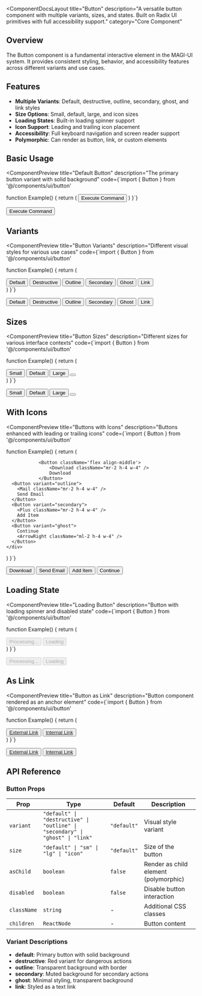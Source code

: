 
<ComponentDocsLayout
  title="Button"
  description="A versatile button component with multiple variants, sizes, and states. Built on Radix UI primitives with full accessibility support."
  category="Core Component"
>

## Overview

The Button component is a fundamental interactive element in the MAGI-UI system. It provides consistent styling, behavior, and accessibility features across different variants and use cases.

## Features

- **Multiple Variants**: Default, destructive, outline, secondary, ghost, and link styles
- **Size Options**: Small, default, large, and icon sizes
- **Loading States**: Built-in loading spinner support
- **Icon Support**: Leading and trailing icon placement
- **Accessibility**: Full keyboard navigation and screen reader support
- **Polymorphic**: Can render as button, link, or custom elements

## Basic Usage

<ComponentPreview
  title="Default Button"
  description="The primary button variant with solid background"
  code={`import { Button } from '@/components/ui/button'

function Example() {
  return (
    <Button>
      Execute Command
    </Button>
  )
}`}
>
  <Button>Execute Command</Button>
</ComponentPreview>

## Variants

<ComponentPreview
  title="Button Variants"
  description="Different visual styles for various use cases"
  code={`import { Button } from '@/components/ui/button'

function Example() {
  return (
    <div className="flex flex-wrap gap-4">
      <Button variant="default">Default</Button>
      <Button variant="destructive">Destructive</Button>
      <Button variant="outline">Outline</Button>
      <Button variant="secondary">Secondary</Button>
      <Button variant="ghost">Ghost</Button>
      <Button variant="link">Link</Button>
    </div>
  )
}`}
>
  <div className="flex flex-wrap gap-4">
    <Button variant="default">Default</Button>
    <Button variant="destructive">Destructive</Button>
    <Button variant="outline">Outline</Button>
    <Button variant="secondary">Secondary</Button>
    <Button variant="ghost">Ghost</Button>
    <Button variant="link">Link</Button>
  </div>
</ComponentPreview>

## Sizes

<ComponentPreview
  title="Button Sizes"
  description="Different sizes for various interface contexts"
  code={`import { Button } from '@/components/ui/button'

function Example() {
  return (
    <div className="flex items-center gap-4">
      <Button size="sm">Small</Button>
      <Button size="default">Default</Button>
      <Button size="lg">Large</Button>
      <Button size="icon">
        <Settings className="h-4 w-4" />
      </Button>
    </div>
  )
}`}
>
  <div className="flex items-center gap-4">
    <Button size="sm">Small</Button>
    <Button size="default">Default</Button>
    <Button size="lg">Large</Button>
    <Button size="icon">
      <Settings className="h-4 w-4" />
    </Button>
  </div>
</ComponentPreview>

## With Icons

<ComponentPreview
  title="Buttons with Icons"
  description="Buttons enhanced with leading or trailing icons"
  code={`import { Button } from '@/components/ui/button'

function Example() {
  return (
    <div className="flex flex-wrap gap-4">
      
                <Button className='flex align-middle'>
                    <Download className="mr-2 h-4 w-4" />
                    Download
                </Button>
      <Button variant="outline">
        <Mail className="mr-2 h-4 w-4" />
        Send Email
      </Button>
      <Button variant="secondary">
        <Plus className="mr-2 h-4 w-4" />
        Add Item
      </Button>
      <Button variant="ghost">
        Continue
        <ArrowRight className="ml-2 h-4 w-4" />
      </Button>
    </div>
  )
}`}
>
  <div className="flex flex-wrap gap-4">
    <Button>
      <Download className="mr-2 h-4 w-4" />
      Download
    </Button>
    <Button variant="outline">
      <Mail className="mr-2 h-4 w-4" />
      Send Email
    </Button>
    <Button variant="secondary">
      <Plus className="mr-2 h-4 w-4" />
      Add Item
    </Button>
    <Button variant="ghost">
      Continue
      <ArrowRight className="ml-2 h-4 w-4" />
    </Button>
  </div>
</ComponentPreview>

## Loading State

<ComponentPreview
  title="Loading Button"
  description="Button with loading spinner and disabled state"
  code={`import { Button } from '@/components/ui/button'

function Example() {
  return (
    <div className="flex gap-4">
      <Button disabled>
        <Loader2 className="mr-2 h-4 w-4 animate-spin" />
        Processing...
      </Button>
      <Button variant="outline" disabled>
        <Loader2 className="mr-2 h-4 w-4 animate-spin" />
        Loading
      </Button>
    </div>
  )
}`}
>
  <div className="flex gap-4">
    <Button disabled>
      <Loader2 className="mr-2 h-4 w-4 animate-spin" />
      Processing...
    </Button>
    <Button variant="outline" disabled>
      <Loader2 className="mr-2 h-4 w-4 animate-spin" />
      Loading
    </Button>
  </div>
</ComponentPreview>

## As Link

<ComponentPreview
  title="Button as Link"
  description="Button component rendered as an anchor element"
  code={`import { Button } from '@/components/ui/button'

function Example() {
  return (
    <div className="flex gap-4">
      <Button asChild>
        <a href="#" target="_blank">
          External Link
        </a>
      </Button>
      <Button variant="outline" asChild>
        <a href="#documentation">
          Internal Link
        </a>
      </Button>
    </div>
  )
}`}
>
  <div className="flex gap-4">
    <Button asChild>
      <a href="#" target="_blank">
        External Link
      </a>
    </Button>
    <Button variant="outline" asChild>
      <a href="#documentation">
        Internal Link
      </a>
    </Button>
  </div>
</ComponentPreview>

## API Reference

### Button Props

<table style={{ border: '1px solid orange', borderCollapse: 'collapse', width: '100%' }}>
  <thead>
    <tr>
      <th style={{ border: '1px solid orange', padding: '8px', textAlign: 'left' }}>Prop</th>
      <th style={{ border: '1px solid orange', padding: '8px', textAlign: 'left' }}>Type</th>
      <th style={{ border: '1px solid orange', padding: '8px', textAlign: 'left' }}>Default</th>
      <th style={{ border: '1px solid orange', padding: '8px', textAlign: 'left' }}>Description</th>
    </tr>
  </thead>
  <tbody>
    <tr>
      <td style={{ border: '1px solid orange', padding: '8px' }}><code>variant</code></td>
      <td style={{ border: '1px solid orange', padding: '8px' }}><code>"default" | "destructive" | "outline" | "secondary" | "ghost" | "link"</code></td>
      <td style={{ border: '1px solid orange', padding: '8px' }}><code>"default"</code></td>
      <td style={{ border: '1px solid orange', padding: '8px' }}>Visual style variant</td>
    </tr>
    <tr>
      <td style={{ border: '1px solid orange', padding: '8px' }}><code>size</code></td>
      <td style={{ border: '1px solid orange', padding: '8px' }}><code>"default" | "sm" | "lg" | "icon"</code></td>
      <td style={{ border: '1px solid orange', padding: '8px' }}><code>"default"</code></td>
      <td style={{ border: '1px solid orange', padding: '8px' }}>Size of the button</td>
    </tr>
    <tr>
      <td style={{ border: '1px solid orange', padding: '8px' }}><code>asChild</code></td>
      <td style={{ border: '1px solid orange', padding: '8px' }}><code>boolean</code></td>
      <td style={{ border: '1px solid orange', padding: '8px' }}><code>false</code></td>
      <td style={{ border: '1px solid orange', padding: '8px' }}>Render as child element (polymorphic)</td>
    </tr>
    <tr>
      <td style={{ border: '1px solid orange', padding: '8px' }}><code>disabled</code></td>
      <td style={{ border: '1px solid orange', padding: '8px' }}><code>boolean</code></td>
      <td style={{ border: '1px solid orange', padding: '8px' }}><code>false</code></td>
      <td style={{ border: '1px solid orange', padding: '8px' }}>Disable button interaction</td>
    </tr>
    <tr>
      <td style={{ border: '1px solid orange', padding: '8px' }}><code>className</code></td>
      <td style={{ border: '1px solid orange', padding: '8px' }}><code>string</code></td>
      <td style={{ border: '1px solid orange', padding: '8px' }}>-</td>
      <td style={{ border: '1px solid orange', padding: '8px' }}>Additional CSS classes</td>
    </tr>
    <tr>
      <td style={{ border: '1px solid orange', padding: '8px' }}><code>children</code></td>
      <td style={{ border: '1px solid orange', padding: '8px' }}><code>ReactNode</code></td>
      <td style={{ border: '1px solid orange', padding: '8px' }}>-</td>
      <td style={{ border: '1px solid orange', padding: '8px' }}>Button content</td>
    </tr>
  </tbody>
</table>

### Variant Descriptions

- **default**: Primary button with solid background
- **destructive**: Red variant for dangerous actions
- **outline**: Transparent background with border
- **secondary**: Muted background for secondary actions
- **ghost**: Minimal styling, transparent background
- **link**: Styled as a text link


</ComponentDocsLayout>